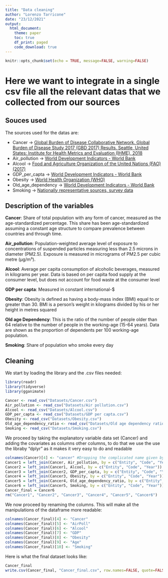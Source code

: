 ```yaml
---
title: "Data cleaning"
author: "Lorenzo Tarricone"
date: "23/12/2021"
output: 
  html_document:
    theme: paper
    toc: true
    df_print: paged
    code_download: true
---
```

```r
knitr::opts_chunk$set(echo = TRUE, message=FALSE, warning=FALSE)
```

# Here we want to integrate in a single csv file all the relevant datas that we collected from our sources 

## Souces used
The sources used for the datas are:

- Cancer -> [Global Burden of Disease Collaborative Network. Global Burden of Disease Study 2017 (GBD 2017) Results. Seattle, United States: Institute for Health Metrics and Evaluation (IHME), 2018](http://ghdx.healthdata.org/gbd-results-tool)
- Air_pollution -> [World Development Indicators - World Bank ](http://data.worldbank.org/data-catalog/world-development-indicators)
- Alcool -> [Food and Agriculture Organization of the United Nations (FAO) (2017)](http://www.fao.org/faostat/en/?#data/)
- GDP_per_capta -> [World Development Indicators - World Bank ](http://data.worldbank.org/data-catalog/world-development-indicators)
- Obesity -> [World Health Organization (WHO)](http://apps.who.int/gho/data/view.main.REGION2480A?lang=en)
- Old_age_dependency -> [World Development Indicators - World Bank](http://data.worldbank.org/data-catalog/world-development-indicators)
- Smoking -> [Nationally representative sources, survey data](http://ghdx.healthdata.org/record/global-smoking-prevalence-and-cigarette-consumption-1980-2012)

## Description of the variables

**Cancer**: Share of total population with any form of cancer, measured as the age-standardized percentage. This
share has been age-standardized assuming a constant age structure to compare prevalence between
countries and through time.

**Air_pollution**: Population-weighted average level of exposure to concentrations of suspended
particles measuring less than 2.5 microns in diameter (PM2.5).
Exposure is measured in micrograms of PM2.5 per cubic metre (µg/m³).

**Alcool**: Average per capita consumption of alcoholic beverages, measured in kilograms per
year. Data is based on per capita food supply at the consumer level, but does not
account for food waste at the consumer level

**GDP per capta**: Measured in constant international-$

**Obesity**: Obesity is defined as having a body-mass index (BMI) equal to or greater than 30. BMI is a person's
weight in kilograms divided by his or her height in metres squared

**Old age Dependency**: This is the ratio of the number of people older than 64 relative to the
number of people in the working-age (15-64 years). Data are shown as
the proportion of dependents per 100 working-age population.

**Smoking**: Share of population who smoke every day


## Cleaning 
We start by loading the library and the .csv files needed:

```r
library(readr)
library(tidyverse)
library(gganimate)

Cancer <- read_csv("Datasets/Cancer.csv")
Air_pollution <- read_csv("Datasets/Air pollution.csv")
Alcool <- read_csv("Datasets/Alcool.csv")
GDP_per_capta <- read_csv("Datasets/GDP per capta.csv")
Obesity <- read_csv("Datasets/Obesity.csv")
Old_age_dependency_ratio <- read_csv("Datasets/Old age dependency ratio.csv")
Smoking <- read_csv("Datasets/Smoking.csv")
```
 
We proceed by taking the explanatory variable data set (Cancer) and adding the covariates as columns other columns, to do that we use the use the libraby "dplyr" as it makes it very easy to do and readable

```r
colnames(Cancer)[4] <- "cancer" #Dropping the complicated name given by the data frame
Cancer1 = left_join(Cancer, Air_pollution, by = c("Entity", "Code", "Year"))
Cancer2 = left_join(Cancer1, Alcool, by = c("Entity", "Code", "Year"))
Cancer3 = left_join(Cancer2, GDP_per_capta, by = c("Entity", "Code", "Year"))
Cancer4 = left_join(Cancer3, Obesity, by = c("Entity", "Code", "Year"))
Cancer5 = left_join(Cancer4, Old_age_dependency_ratio, by = c("Entity", "Code", "Year"))
Cancer6 = left_join(Cancer5, Smoking, by = c("Entity", "Code", "Year"))
Cancer_final = Cancer6
rm("Cancer1", "Cancer2", "Cancer3", "Cancer4", "Cancer5", "Cancer6")
```

We now proceed by renaming the columns. This will make all the manipulations of the dataframe more readable:

```r
colnames(Cancer_final)[4] <- "Cancer"
colnames(Cancer_final)[5] <- "AirPoll"
colnames(Cancer_final)[6] <- "Alcool"
colnames(Cancer_final)[7] <- "GDP"
colnames(Cancer_final)[8] <- "Obesity"
colnames(Cancer_final)[9] <- "Age"
colnames(Cancer_final)[10] <- "Smoking"
```

Here is what the final dataset looks like:

```r
Cancer_final
write.csv(Cancer_final, "Cancer_final.csv", row.names=FALSE, quote=FALSE) #to save the file into our environment
```


